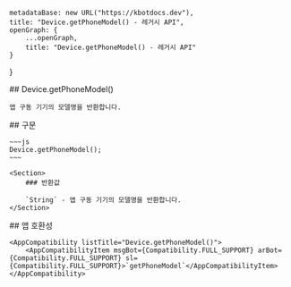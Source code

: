 
    metadataBase: new URL("https://kbotdocs.dev"),
    title: "Device.getPhoneModel() - 레거시 API",
    openGraph: {
        ...openGraph,
        title: "Device.getPhoneModel() - 레거시 API"
    }
}

<Section>
    ## Device.getPhoneModel()

    앱 구동 기기의 모델명을 반환합니다.
</Section>
<Section>
    ## 구문

    ~~~js
    Device.getPhoneModel();
    ~~~

    <Section>
        ### 반환값

        `String` - 앱 구동 기기의 모델명을 반환합니다.
    </Section>
</Section>
<Section>
    ## 앱 호환성

    <AppCompatibility listTitle="Device.getPhoneModel()">
        <AppCompatibilityItem msgBot={Compatibility.FULL_SUPPORT} arBot={Compatibility.FULL_SUPPORT} sl={Compatibility.FULL_SUPPORT}>`getPhoneModel`</AppCompatibilityItem>
    </AppCompatibility>
</Section>